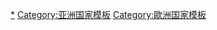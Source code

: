 {{Catnav|頁面分類|地理|地理模板|大洲模板|各大洲國家模板|亚洲国家模板}}
{{Catnav|頁面分類|地理|地理模板|大洲模板|各大洲國家模板|歐洲国家模板}}
{{Catnav|頁面分類|地理|地理模板|大洲模板|亚洲模板|亚洲国家模板}}
{{Catnav|頁面分類|地理|地理模板|大洲模板|歐洲模板|歐洲国家模板}}
{{Catnav|頁面分類|地理|区域地理|大洲|亞洲|亚洲模板|亚洲国家模板}}
{{Catnav|頁面分類|地理|区域地理|大洲|歐洲|歐洲模板|歐洲国家模板}}
{{Catnav|頁面分類|地理|国家|亚洲国家|哈萨克斯坦}}
{{Catnav|頁面分類|地理|国家|歐洲国家|哈萨克斯坦}}

{{DEFAULTSORT:Kazakhstan}}
[[Category:哈萨克斯坦|*]]
[[Category:亚洲国家模板|Category:亚洲国家模板]]
[[Category:歐洲国家模板|Category:歐洲国家模板]]